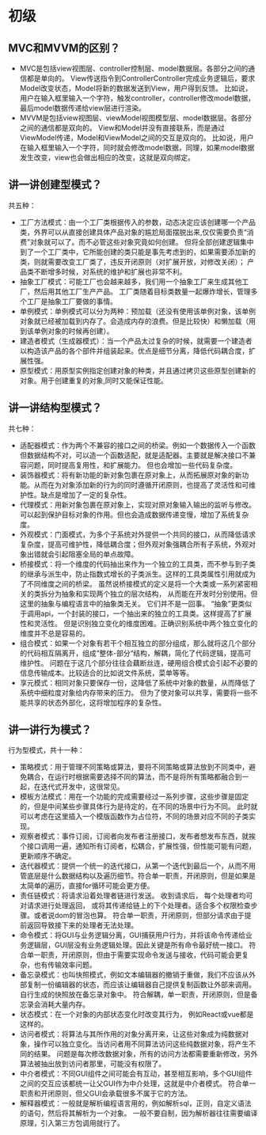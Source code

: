 # 初级
## MVC和MVVM的区别？
* MVC是包括view视图层、controller控制层、model数据层。各部分之间的通信都是单向的。
View传送指令到ControllerController完成业务逻辑后，要求Model改变状态，Model将新的数据发送到View，用户得到反馈。
比如说，用户在输入框里输入一个字符，触发controller，controller修改model数据，最后model数据传递给view层进行渲染。
* MVVM是包括view视图层、viewModel视图模型层、model数据层。各部分之间的通信都是双向的。
View和Model并没有直接联系，而是通过ViewModel传递，Model和ViewModel之间的交互是双向的。
比如说，用户在输入框里输入一个字符，同时就会修改model数据，同理，如果model数据发生改变，view也会做出相应的改变，这就是双向绑定。
## 讲一讲创建型模式？
共五种：
* 工厂方法模式：由一个工厂类根据传入的参数，动态决定应该创建哪一个产品类，外界可以从直接创建具体产品对象的尴尬局面摆脱出来,仅仅需要负责“消费”对象就可以了。而不必管这些对象究竟如何创建。
但将全部创建逻辑集中到了一个工厂类中，它所能创建的类只能是事先考虑到的，如果需要添加新的类，则就需要改变工厂类了，违反开闭原则（对扩展开放，对修改关闭）；
产品类不断增多时候，对系统的维护和扩展也非常不利。
* 抽象工厂模式：可能工厂也会越来越多，我们用一个抽象工厂来生成其他工厂，然后用其他工厂生产产品。
工厂类随着目标类数量一起爆炸增长，管理多个工厂是抽象工厂要做的事情。
* 单例模式：单例模式可以分为两种：预加载（还没有使用该单例对象，该单例对象就已经被加载到内存了。会造成内存的浪费。但是比较快）和懒加载（用到该单例对象的时候再创建）。
* 建造者模式（生成器模式）：当一个产品太过复杂的时候，就需要一个建造者以构造该产品的各个部件并组装起来。优点是细节分离，降低代码耦合度，扩展性强。
* 原型模式：用原型实例指定创建对象的种类，并且通过拷贝这些原型创建新的对象。用于创建重复的对象,同时又能保证性能。
## 讲一讲结构型模式？
共七种：
* 适配器模式：作为两个不兼容的接口之间的桥梁。例如一个数据传入一个函数但数据结构不对，可以造一个函数适配，就是适配器。主要就是解决接口不兼容问题，同时提高复用性，和扩展能力。
但也会增加一些代码复杂度。
* 装饰器模式：将有新功能的新对象包裹在原对象上，从而拓展原对象的新功能。从而在为对象添加新的行为的同时遵循开闭原则，也提高了灵活性和可维护性。缺点是增加了一定的复杂性。
* 代理模式：用新对象包裹在原对象上，实现对原对象输入输出的监听与修改。可以起到保护目标对象的作用。但也会造成数据传递变慢，增加了系统复杂度。
* 外观模式：门面模式，为多个子系统对外提供一个共同的接口，从而降低请求复杂度，提高可维护性，降低耦合度；但外观对象强耦合所有子系统，外观对象出错就会引起阻塞全局的单点故障。
* 桥接模式：将一个维度的代码抽出来作为一个独立的工具类，而不参与到子类的继承与派生中，防止指数式增长的子类派生。这样的工具类属性引用就成为了不同维度之间的桥梁。
虽然说桥接模式的定义是将一个大类或一系列紧密相关的类拆分为抽象和实现两个独立的层次结构， 从而能在开发时分别使用。但这里的抽象与编程语言中的抽象类无关。 它们并不是一回事。
“抽象”更类似于调用api，一个封装的接口，一个抽出来的独立的工具类。这样提高了扩展性和灵活性。
但是识别独立变化的维度困难。正确识别系统中两个独立变化的维度并不总是容易的。
* 组合模式：如果一个对象有若干个相互独立的部分组成，那么就将这几个部分的代码相互隔离开，组成“整体-部分“结构，解耦，简化了代码逻辑，提高可维护性。
问题在于这几个部分往往会藕断丝连，硬用组合模式会引起不必要的信息传输成本。比较适合的比如说文件系统，菜单等等。
* 享元模式：相同对象只要保存一份，这降低了系统中对象的数量，从而降低了系统中细粒度对象给内存带来的压力。
但为了使对象可以共享，需要将一些不能共享的状态外部化，这将增加程序的复杂性。
## 讲一讲行为模式？
行为型模式，共十一种：
* 策略模式：用于管理不同策略或算法，要将不同策略或算法放到不同类中，避免耦合，在运行时根据需要选择不同的算法，而不是将所有策略都融合到一起，在迭代式开发中，这很常见。
* 模板方法模式：用在一个功能的完成需要经过一系列步骤，这些步骤是固定的，但是中间某些步骤具体行为是待定的，在不同的场景中行为不同。
此时就可以考虑在这里插入一个模版函数作为占位符，不同的场景对应不同的子类实现。
* 观察者模式：事件订阅，订阅者向发布者注册接口，发布者想发布东西，就挨个接口调用一遍，通知所有订阅者，松耦合，扩展性强，但性能可能有问题，更新顺序不确定。
* 迭代器模式：提供一个统一的迭代接口，从第一个迭代到最后一个，从而不用管底层是什么数据结构以及遍历细节。符合单一职责，开闭原则，但是如果是太简单的遍历，直接for循环可能会更方便。
* 责任链模式：将请求沿着处理者链进行发送。 收到请求后， 每个处理者均可对请求进行处理返回， 或将其传递给链上的下个处理者。适合多个权限检查步骤。或者说dom的冒泡也算。
符合单一职责，开闭原则，但部分请求由于提前返回导致接下来的处理者无法处理。
* 命令模式：将GUI与业务逻辑分离，GUI捕获用户行为，并将该命令传递给业务逻辑层，GUI层没有业务逻辑处理。因此关键是所有命令最好统一接口。
符合单一职责，开闭原则，但由于需要实现命令发送与接收，代码可能会更复杂，也有传输效率问题。
* 备忘录模式：也叫快照模式，例如文本编辑器的撤销于重做，我们不应该从外部复制一份编辑器的状态，而应该让编辑器自己提供复制函数让外部来调用。自行生成的快照放在备忘录对象中。
符合解耦，单一职责，开闭原则，但是备忘录会消耗大量内存。
* 状态模式：在一个对象的内部状态变化时改变其行为， 例如React或vue都是这样的。
* 访问者模式：将算法与其所作用的对象分离开来，让这些对象成为纯数据对象，操作可以独立变化。当访问者用不同算法访问这些纯数据对象，将产生不同的结果。
问题是每次修改数据对象，所有的访问方法都需要重新修改，另外算法被抽出放到访问者那里，可能没有权限了。
* 中介者模式：不同GUI组件之间可能会有互动，甚至相互影响，多个GUI组件之间的交互应该都统一让父GUI作为中介处理，这就是中介者模式。
符合单一职责和开闭原则，但父GUI会承载很多不属于它的方法。
* 解释器模式：一般就是解析编程语言用的，例如解析sql，正则，自定义语法的语句，然后将其解析为一个对象。
一般不要自制，因为解析器往往需要编译原理，引入第三方包调用就行了。
